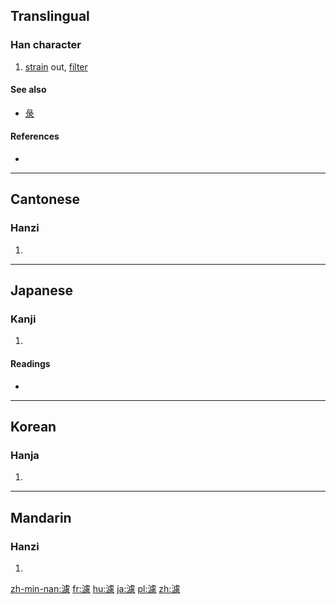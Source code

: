 {{also|滤|沪}}
==Translingual==

===Han character===
{{Han char|rn=85|rad=水|as=15|sn=18|four=3113<sub>6</sub>|canj=水卜心心 (EYPP)|ids=⿰[[氵]][[慮]]}}

# [[strain]] out, [[filter]]

====See also====
* [[彔]]

====References====
* {{Han ref|kx=0658.080|dkj=18565|dj=1068.110|hdz=31777.150|uh=6FFE|ud=28670|bh=C26F|bd=49775}}

----

==Cantonese==

===Hanzi===
{{yue-hanzi|jyut=|y=leui6|sim=滤}}

# {{defn|lang=yue|sort=水15}}

----

==Japanese==

===Kanji===
{{ja-kanji|grade=|rs=水15}}

# {{defn|lang=ja|sort=水15}}

====Readings====
* {{ja-readings|on=[[りょ]] (ryo), [[ろ]] (ro)|kun=[[こす]] (kosu)}}

----

==Korean==

===Hanja===
{{ko-hanja|hangeul=[[려]]>[[여]]|eumhun=|rv=ryeo>yeo|mr=ryŏ>yŏ|y=lye>ye}}

# {{defn|lang=ko|sort=水15}}

----

==Mandarin==

===Hanzi===
{{cmn-hanzi|sim=滤|pin=[[lǜ]] ([[lü4]]), [[yǎng]] ([[yang3]])|wg=lü<sup>4</sup>, yang<sup>3</sup>}}

# {{defn|lang=cmn|sort=水15}}

[[zh-min-nan:濾]]
[[fr:濾]]
[[hu:濾]]
[[ja:濾]]
[[pl:濾]]
[[zh:濾]]